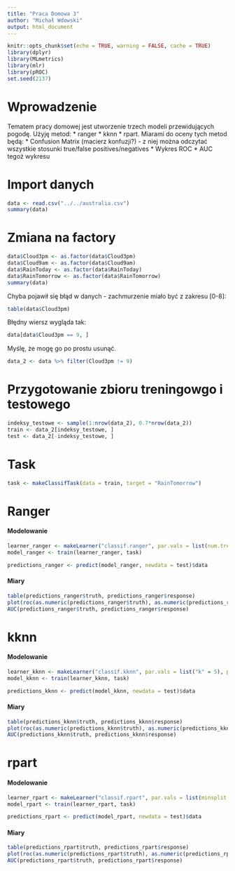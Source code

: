 ```yaml
---
title: "Praca Domowa 3"
author: "Michał Wdowski"
output: html_document
---
```


```r
knitr::opts_chunk$set(echo = TRUE, warning = FALSE, cache = TRUE)
library(dplyr)
library(MLmetrics)
library(mlr)
library(pROC)
set.seed(2137)
```

# Wprowadzenie
Tematem pracy domowej jest utworzenie trzech modeli przewidujących pogodę. Użyję metod:
* ranger
* kknn
* rpart.
Miarami do oceny tych metod będą:
* Confusion Matrix (macierz konfuzji?) - z niej można odczytać wszystkie stosunki true/false positives/negatives
* Wykres ROC
* AUC tegoż wykresu

# Import danych
```r
data <- read.csv("../../australia.csv")
summary(data)
```

# Zmiana na factory
```r
data$Cloud3pm <- as.factor(data$Cloud3pm)
data$Cloud9am <- as.factor(data$Cloud9am)
data$RainToday <- as.factor(data$RainToday)
data$RainTomorrow <- as.factor(data$RainTomorrow)
summary(data)
```

Chyba pojawił się błąd w danych - zachmurzenie miało być z zakresu [0-8]:
```r
table(data$Cloud3pm)
```

Błędny wiersz wygląda tak:
```r
data[data$Cloud3pm == 9, ]
```

Myślę, że mogę go po prostu usunąć.
```r
data_2 <- data %>% filter(Cloud3pm != 9)
```

# Przygotowanie zbioru treningowgo i testowego

```r
indeksy_testowe <- sample(1:nrow(data_2), 0.7*nrow(data_2))
train <- data_2[indeksy_testowe, ]
test <- data_2[-indeksy_testowe, ]
```

# Task
```r
task <- makeClassifTask(data = train, target = "RainTomorrow")
```

# Ranger
#### Modelowanie
```r
learner_ranger <- makeLearner("classif.ranger", par.vals = list(num.trees = 500, mtry = 3), predict.type = "prob")
model_ranger <- train(learner_ranger, task)

predictions_ranger <- predict(model_ranger, newdata = test)$data
```

#### Miary
```r
table(predictions_ranger$truth, predictions_ranger$response)
plot(roc(as.numeric(predictions_ranger$truth), as.numeric(predictions_ranger$response)))
AUC(predictions_ranger$truth, predictions_ranger$response)
```

# kknn
#### Modelowanie
```r
learner_kknn <- makeLearner("classif.kknn", par.vals = list("k" = 5), predict.type = "prob")
model_kknn <- train(learner_kknn, task)

predictions_kknn <- predict(model_kknn, newdata = test)$data
```

#### Miary
```r
table(predictions_kknn$truth, predictions_kknn$response)
plot(roc(as.numeric(predictions_kknn$truth), as.numeric(predictions_kknn$response)))
AUC(predictions_kknn$truth, predictions_kknn$response)
```

# rpart
#### Modelowanie
```r
learner_rpart <- makeLearner("classif.rpart", par.vals = list(minsplit = 20, maxdepth = 5), predict.type = "prob")
model_rpart <- train(learner_rpart, task)

predictions_rpart <- predict(model_rpart, newdata = test)$data
```

#### Miary
```r
table(predictions_rpart$truth, predictions_rpart$response)
plot(roc(as.numeric(predictions_rpart$truth), as.numeric(predictions_rpart$response)))
AUC(predictions_rpart$truth, predictions_rpart$response)
```